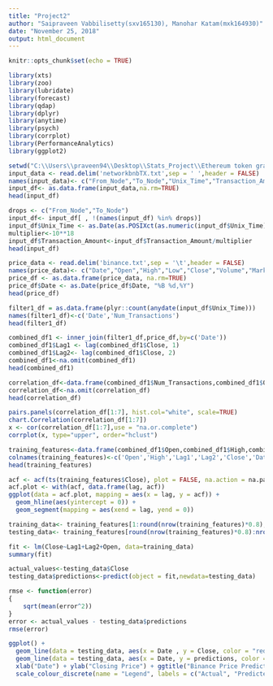 ```yaml
---
title: "Project2"
author: "Saipraveen Vabbilisetty(sxv165130), Manohar Katam(mxk164930)"
date: "November 25, 2018"
output: html_document
---
```


```r
knitr::opts_chunk$set(echo = TRUE)
```



```r
library(xts)
library(zoo)
library(lubridate)
library(forecast)
library(qdap)
library(dplyr)
library(anytime)
library(psych)
library(corrplot)
library(PerformanceAnalytics)
library(ggplot2)
```

```r
setwd("C:\\Users\\praveen94\\Desktop\\Stats_Project\\Ethereum token graphs")
input_data <- read.delim('networkbnbTX.txt',sep = ' ',header = FALSE)
names(input_data)<- c("From_Node","To_Node","Unix_Time","Transaction_Amount")
input_df<- as.data.frame(input_data,na.rm=TRUE)
head(input_df)
```

```r
drops <- c("From_Node","To_Node")
input_df<- input_df[ , !(names(input_df) %in% drops)]
input_df$Unix_Time <- as.Date(as.POSIXct(as.numeric(input_df$Unix_Time), origin = '1970-01-01', tz = 'UTC'))
multiplier<-10**18
input_df$Transaction_Amount<-input_df$Transaction_Amount/multiplier
head(input_df)
```

```r
price_data <- read.delim('binance.txt',sep = '\t',header = FALSE)
names(price_data)<- c("Date","Open","High","Low","Close","Volume","MarketCap")
price_df <- as.data.frame(price_data, na.rm=TRUE)
price_df$Date <- as.Date(price_df$Date, "%B %d,%Y")
head(price_df)
```

```r
filter1_df = as.data.frame(plyr::count(anydate(input_df$Unix_Time)))
names(filter1_df)<-c('Date','Num_Transactions')
head(filter1_df)
```

```r
combined_df1 <- inner_join(filter1_df,price_df,by=c('Date'))
combined_df1$Lag1 <- lag(combined_df1$Close, 1)
combined_df1$Lag2<- lag(combined_df1$Close, 2)
combined_df1<-na.omit(combined_df1)
head(combined_df1)

```

```r
correlation_df<-data.frame(combined_df1$Num_Transactions,combined_df1$Open,combined_df1$High,combined_df1$Low,combined_df1$Lag1,combined_df1$Lag2,combined_df1$Close)
correlation_df<-na.omit(correlation_df)
head(correlation_df)
```

```r
pairs.panels(correlation_df[1:7], hist.col="white", scale=TRUE)
chart.Correlation(correlation_df[1:7])
x <- cor(correlation_df[1:7],use = "na.or.complete")
corrplot(x, type="upper", order="hclust")
```

```r
training_features<-data.frame(combined_df1$Open,combined_df1$High,combined_df1$Lag1,combined_df1$Lag2,combined_df1$Close,combined_df1$Date)
colnames(training_features)<-c('Open','High','Lag1','Lag2','Close','Date')
head(training_features)
```

```r
acf <- acf(ts(training_features$Close), plot = FALSE, na.action = na.pass)
acf.plot <- with(acf, data.frame(lag, acf))
ggplot(data = acf.plot, mapping = aes(x = lag, y = acf)) +
  geom_hline(aes(yintercept = 0)) +
  geom_segment(mapping = aes(xend = lag, yend = 0))
```

```r
training_data<- training_features[1:round(nrow(training_features)*0.8),]
testing_data<- training_features[round(nrow(training_features)*0.8):nrow(training_features),]
```

```r
fit <- lm(Close~Lag1+Lag2+Open, data=training_data)
summary(fit)
```

```r
actual_values<-testing_data$Close
testing_data$predictions<-predict(object = fit,newdata=testing_data)

```

```r
rmse <- function(error)
{
    sqrt(mean(error^2))
}
error <- actual_values - testing_data$predictions
rmse(error)
```

```r
ggplot() + 
  geom_line(data = testing_data, aes(x = Date , y = Close, color = "red")) +
  geom_line(data = testing_data, aes(x = Date, y = predictions, color = "blue")) +
  xlab("Date") + ylab("Closing Price") + ggtitle("Binance Price Prediction") +
  scale_colour_discrete(name = "Legend", labels = c("Actual", "Predicted"))
```